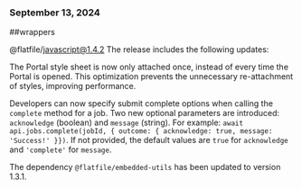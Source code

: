 ### September 13, 2024
##wrappers

@flatfile/javascript@1.4.2
The release includes the following updates:

The Portal style sheet is now only attached once, instead of every time the Portal is opened. This optimization prevents the unnecessary re-attachment of styles, improving performance.

Developers can now specify submit complete options when calling the `complete` method for a job. Two new optional parameters are introduced: `acknowledge` (boolean) and `message` (string). For example: `await api.jobs.complete(jobId, { outcome: { acknowledge: true, message: 'Success!' }})`. If not provided, the default values are `true` for `acknowledge` and `'complete'` for `message`.

The dependency `@flatfile/embedded-utils` has been updated to version 1.3.1.